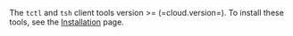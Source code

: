 The `tctl` and `tsh` client tools version >= (=cloud.version=). To install these
tools, see the [Installation](../../installation.mdx) page.


